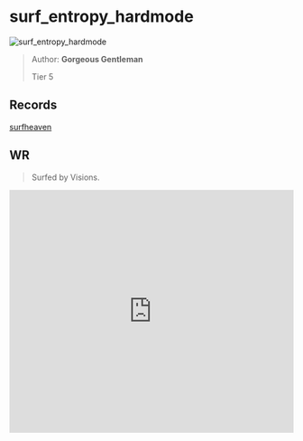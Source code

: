 
# surf_entropy_hardmode

![surf_entropy_hardmode](https://raw.githubusercontent.com/Sayt123/SurfMapPics/Maps-and-bonuses/csgo/surf_entropy_hardmode.jpg)

> Author: **Gorgeous Gentleman**
>
> Tier 5

## Records

[surfheaven](https://surfheaven.eu/map/surf_entropy_hardmode)

## WR

> Surfed by Visions.

<iframe
width="100%"
height="430"
src="https://www.youtube.com/embed/fNCZ43MOsh8"
frameborder="0"
allow="accelerometer; autoplay; clipboard-write; encrypted-media; gyroscope; picture-in-picture"
allowFullScreen
/>

```md

[Surf Timer] - shena finished in 00:41:18 (WR -00:00:49). Improving by 00:00:79
[Surf Timer] - shena beat the map record! Rank: 1/406


```
                